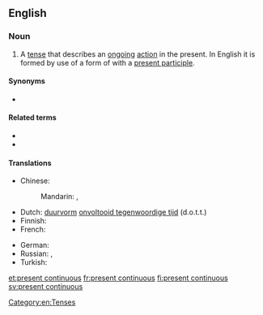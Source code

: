 ==English==

===Noun===
{{examples-right|examples=I '''am editing''' this dictionary.}}
{{en-noun|-|head=[[present]] [[continuous]]}}

# {{label|en|grammar}} A [[tense]] that describes an [[ongoing]] [[action]] in the present. In English it is formed by use of a form of {{m|en|be}} with a [[present participle]].

====Synonyms====
* {{l|en|present progressive}}

====Related terms====
* {{l|en|past continuous}}
* {{l|en|present perfect continuous}}

====Translations====
{{trans-top|tense that describes an ongoing action in the present}}
* Chinese:
*: Mandarin: {{t|cmn|現在進行時|sc=Hani}}, {{t|cmn|现在进行时|tr=xiànzài jìnxíng shí|sc=Hani}}
* Dutch: [[duurvorm]] [[onvoltooid tegenwoordige tijd]] (d.o.t.t.) {{g|m}}
* Finnish: {{t|fi|kestopreesens}}
* French: {{t+|fr|présent progressif|m}}
{{trans-mid}}
* German: {{t|de|[[Verlaufsform]] [[der]] [[Gegenwart]]}}
* Russian: {{t|ru|настоя́щее продо́лженное вре́мя|n}}, {{t|ru|настоя́щее дли́тельное вре́мя|n}}
* Turkish: {{t+|tr|şimdiki zaman}}
{{trans-bottom}}

[[Category:en:Tenses]]

[[et:present continuous]]
[[fr:present continuous]]
[[fi:present continuous]]
[[sv:present continuous]]